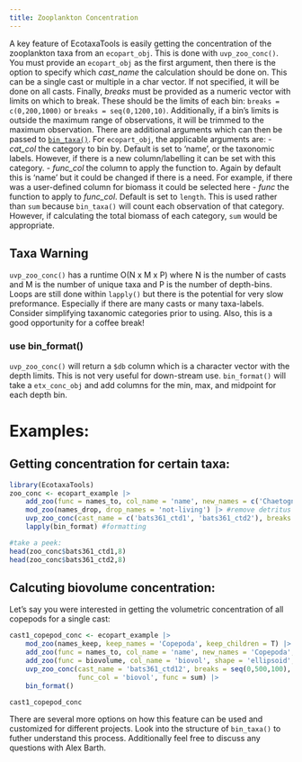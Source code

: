 ```yaml
---
title: Zooplankton Concentration
---
```


A key feature of EcotaxaTools is easily getting the concentration of the zooplankton taxa from an `ecopart_obj`. This is done with `uvp_zoo_conc()`. You must provide an `ecopart_obj` as the first argument, then there is the option to specify which *cast_name* the calculation should be done on. This can be a single cast or multiple in a char vector. If not specified, it will be done on all casts. Finally, *breaks* must be provided as a numeric vector with limits on which to break. These should be the limits of each bin: `breaks = c(0,200,1000)` or `breaks = seq(0,1200,10)`. Additionally, if a bin's limits is outside the maximum range of observations, it will be trimmed to the maximum observation.\n\n
There are additional arguments which can then be passed to [`bin_taxa()`](./gen_bin-taxa.html). For `ecopart_obj`, the applicable arguments are:\n
 - *cat_col* the category to bin by. Default is set to 'name', or the taxonomic labels. However, if there is a new column/labelling it can be set with this category.\n
 - *func_col* the column to apply the function to. Again by default this is 'name' but it could be changed if there is a need. For example, if there was a user-defined column for biomass it could be selected here\n
 - *func* the function to apply to *func_col*. Default is set to `length`. This is used rather than `sum` because `bin_taxa()` will count each observation of that category. However, if calculating the total biomass of each category, `sum` would be appropriate.\n

:::{.callout-warning}
## Taxa Warning

`uvp_zoo_conc()` has a runtime O(N x M x P) where N is the number of casts and M is the number of unique taxa and P is the number of depth-bins. Loops are still done within `lapply()` but there is the potential for very slow preformance. Especially if there are many casts or many taxa-labels. Consider simplifying taxanomic categories prior to using. Also, this is a good opportunity for a coffee break!
:::

:::{.callout-tip}
### use bin_format()

`uvp_zoo_conc()` will return a `$db` column which is a character vector with the depth limits. This is not very useful for down-stream use. `bin_format()` will take a `etx_conc_obj` and add columns for the min, max, and midpoint for each depth bin.
:::

# Examples:
## Getting concentration for certain taxa:
```r
library(EcotaxaTools)
zoo_conc <- ecopart_example |>
    add_zoo(func = names_to, col_name = 'name', new_names = c('Chaetognatha','Copepoda','Eumalacostraca','living','not-living'), suppress_print = T) |> # rename for simplicity
    mod_zoo(names_drop, drop_names = 'not-living') |> #remove detritus & artefact
    uvp_zoo_conc(cast_name = c('bats361_ctd1', 'bats361_ctd2'), breaks = seq(0,1200,100)) |> # get concentration
    lapply(bin_format) #formatting

#take a peek:
head(zoo_conc$bats361_ctd1,8)
head(zoo_conc$bats361_ctd2,8)
```

## Calcuting biovolume concentration:
Let's say you were interested in getting the volumetric concentration of all copepods for a single cast:
```r
cast1_copepod_conc <- ecopart_example |>
    mod_zoo(names_keep, keep_names = 'Copepoda', keep_children = T) |>
    add_zoo(func = names_to, col_name = 'name', new_names = 'Copepoda', suppress_print = T) |>
    add_zoo(func = biovolume, col_name = 'biovol', shape = 'ellipsoid', pixel_mm = unique(ecopart_example$meta$acq_pixel)) |>
    uvp_zoo_conc(cast_name = 'bats361_ctd12', breaks = seq(0,500,100), 
                 func_col = 'biovol', func = sum) |>
    bin_format()

cast1_copepod_conc
```

There are several more options on how this feature can be used and customized for different projects. Look into the structure of `bin_taxa()` to futher understand this process. Additionally feel free to discuss any questions with Alex Barth.